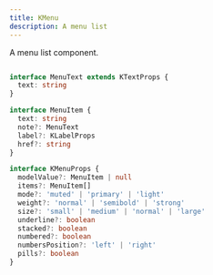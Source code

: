 ```yaml
---
title: KMenu
description: A menu list
---
```



A menu list component.

<KMenuDemo />

```typescript

interface MenuText extends KTextProps {
  text: string
}

interface MenuItem {
  text: string
  note?: MenuText
  label?: KLabelProps
  href?: string
}

interface KMenuProps {
  modelValue?: MenuItem | null
  items?: MenuItem[]
  mode?: 'muted' | 'primary' | 'light'
  weight?: 'normal' | 'semibold' | 'strong'
  size?: 'small' | 'medium' | 'normal' | 'large'
  underline?: boolean
  stacked?: boolean
  numbered?: boolean
  numbersPosition?: 'left' | 'right'
  pills?: boolean
}
```
